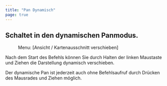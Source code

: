 ```yaml
---
title: "Pan Dynamisch"
page: true
---
```

## Schaltet in den dynamischen Panmodus.
<GeoMapper> <Menu> Menu: [Ansicht / Kartenausschnitt verschieben] </Menu> 

Nach dem Start des Befehls k&#246;nnen Sie durch Halten der linken Maustaste und Ziehen die Darstellung dynamisch verschieben.

<Success>
Der dynamische Pan ist jederzeit auch ohne Befehlsaufruf durch Dr&#252;cken des Mausrades und Ziehen m&#246;glich.
</Success>
</GeoMapper>
